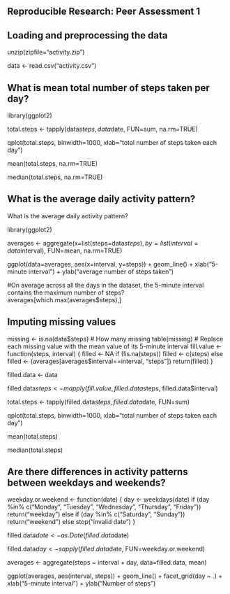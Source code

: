 ## Reproducible Research: Peer Assessment 1

## Loading and preprocessing the data

unzip(zipfile="activity.zip")

data <- read.csv("activity.csv")  

## What is mean total number of steps taken per day?

library(ggplot2)

total.steps <- tapply(data$steps, data$date, FUN=sum, na.rm=TRUE)

qplot(total.steps, binwidth=1000, xlab="total number of steps taken each day")

mean(total.steps, na.rm=TRUE)

median(total.steps, na.rm=TRUE)

## What is the average daily activity pattern?

What is the average daily activity pattern?

library(ggplot2)

averages <- aggregate(x=list(steps=data$steps), by=list(interval=data$interval),
                      FUN=mean, na.rm=TRUE)

ggplot(data=averages, aes(x=interval, y=steps)) +
    geom_line() +
    xlab("5-minute interval") +
    ylab("average number of steps taken")
    

#On average across all the days in the dataset, the 5-minute interval contains the maximum number of steps?
averages[which.max(averages$steps),]

## Imputing missing values

missing <- is.na(data$steps)
# How many missing
table(missing)
# Replace each missing value with the mean value of its 5-minute interval
fill.value <- function(steps, interval) {
    filled <- NA
    if (!is.na(steps))
        filled <- c(steps)
    else
        filled <- (averages[averages$interval==interval, "steps"])
    return(filled)
}

filled.data <- data

filled.data$steps <- mapply(fill.value, filled.data$steps, filled.data$interval)

total.steps <- tapply(filled.data$steps, filled.data$date, FUN=sum)

qplot(total.steps, binwidth=1000, xlab="total number of steps taken each day")

mean(total.steps)

median(total.steps)

## Are there differences in activity patterns between weekdays and weekends?
weekday.or.weekend <- function(date) {
    day <- weekdays(date)
    if (day %in% c("Monday", "Tuesday", "Wednesday", "Thursday", "Friday"))
        return("weekday")
    else if (day %in% c("Saturday", "Sunday"))
        return("weekend")
    else
        stop("invalid date")
}

filled.data$date <- as.Date(filled.data$date)

filled.data$day <- sapply(filled.data$date, FUN=weekday.or.weekend)

averages <- aggregate(steps ~ interval + day, data=filled.data, mean)

ggplot(averages, aes(interval, steps)) + geom_line() + facet_grid(day ~ .) +
    xlab("5-minute interval") + ylab("Number of steps")

